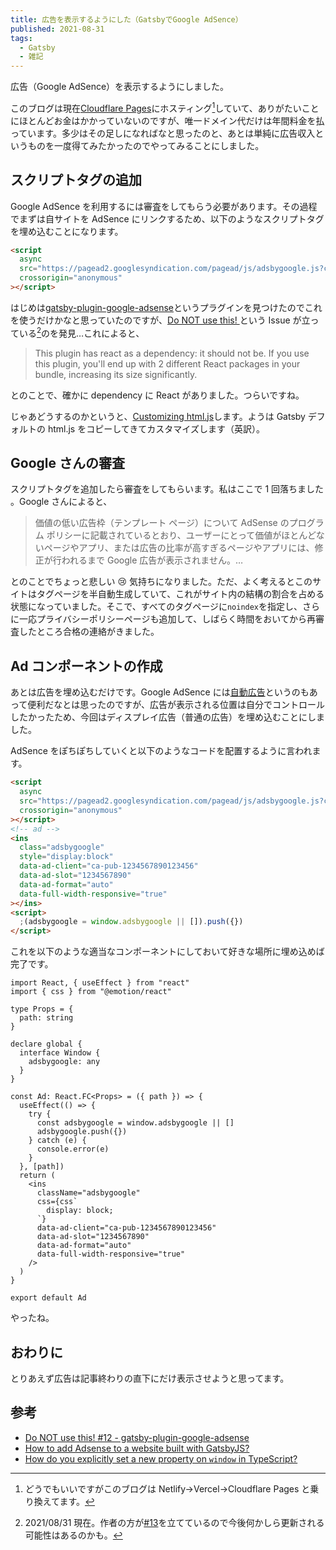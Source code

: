 ```yaml
---
title: 広告を表示するようにした（GatsbyでGoogle AdSence）
published: 2021-08-31
tags:
  - Gatsby
  - 雑記
---
```


広告（Google AdSence）を表示するようにしました。

このブログは現在[Cloudflare Pages](https://pages.cloudflare.com/)にホスティング[^ホスティング]していて、ありがたいことにほとんどお金はかかっていないのですが、唯一ドメイン代だけは年間料金を払っています。多少はその足しになればなと思ったのと、あとは単純に広告収入というものを一度得てみたかったのでやってみることにしました。

## スクリプトタグの追加

Google AdSence を利用するには審査をしてもらう必要があります。その過程でまずは自サイトを AdSence にリンクするため、以下のようなスクリプトタグを埋め込むことになります。

```html
<script
  async
  src="https://pagead2.googlesyndication.com/pagead/js/adsbygoogle.js?client=ca-pub-1234567890123456"
  crossorigin="anonymous"
></script>
```

はじめは[gatsby-plugin-google-adsense](https://www.gatsbyjs.com/plugins/gatsby-plugin-google-adsense/)というプラグインを見つけたのでこれを使うだけかなと思っていたのですが、[Do NOT use this! ](https://github.com/IsAmrish/gatsby-plugin-google-adsense/issues/12)という Issue が立っている[^issue]のを発見…これによると、

> This plugin has react as a dependency: it should not be. If you use this plugin, you'll end up with 2 different React packages in your bundle, increasing its size significantly.

とのことで、確かに dependency に React がありました。つらいですね。

じゃあどうするのかというと、[Customizing html.js](https://www.gatsbyjs.com/docs/custom-html/)します。ようは Gatsby デフォルトの html.js をコピーしてきてカスタマイズします（英訳）。

## Google さんの審査

スクリプトタグを追加したら審査をしてもらいます。私はここで 1 回落ちました 。Google さんによると、

> 価値の低い広告枠（テンプレート ページ）について
> AdSense のプログラム ポリシーに記載されているとおり、ユーザーにとって価値がほとんどないページやアプリ、または広告の比率が高すぎるページやアプリには、修正が行われるまで Google 広告が表示されません。…

とのことでちょっと悲しい 😢 気持ちになりました。ただ、よく考えるとこのサイトはタグページを半自動生成していて、これがサイト内の結構の割合を占める状態になっていました。そこで、すべてのタグページに`noindex`を指定し、さらに一応プライバシーポリシーページも追加して、しばらく時間をおいてから再審査したところ合格の連絡がきました。

## Ad コンポーネントの作成

あとは広告を埋め込むだけです。Google AdSence には[自動広告](https://support.google.com/adsense/answer/9261805?hl=ja)というのもあって便利だなとは思ったのですが、広告が表示される位置は自分でコントロールしたかったため、今回はディスプレイ広告（普通の広告）を埋め込むことにしました。

AdSence をぽちぽちしていくと以下のようなコードを配置するように言われます。

```html
<script
  async
  src="https://pagead2.googlesyndication.com/pagead/js/adsbygoogle.js?client=ca-pub-1234567890123456"
  crossorigin="anonymous"
></script>
<!-- ad -->
<ins
  class="adsbygoogle"
  style="display:block"
  data-ad-client="ca-pub-1234567890123456"
  data-ad-slot="1234567890"
  data-ad-format="auto"
  data-full-width-responsive="true"
></ins>
<script>
  ;(adsbygoogle = window.adsbygoogle || []).push({})
</script>
```

これを以下のような適当なコンポーネントにしておいて好きな場所に埋め込めば完了です。

```tsx
import React, { useEffect } from "react"
import { css } from "@emotion/react"

type Props = {
  path: string
}

declare global {
  interface Window {
    adsbygoogle: any
  }
}

const Ad: React.FC<Props> = ({ path }) => {
  useEffect(() => {
    try {
      const adsbygoogle = window.adsbygoogle || []
      adsbygoogle.push({})
    } catch (e) {
      console.error(e)
    }
  }, [path])
  return (
    <ins
      className="adsbygoogle"
      css={css`
        display: block;
      `}
      data-ad-client="ca-pub-1234567890123456"
      data-ad-slot="1234567890"
      data-ad-format="auto"
      data-full-width-responsive="true"
    />
  )
}

export default Ad
```

やったね。

## おわりに

とりあえず広告は記事終わりの直下にだけ表示させようと思ってます。

## 参考

- [Do NOT use this! #12 - gatsby-plugin-google-adsense](https://github.com/IsAmrish/gatsby-plugin-google-adsense/issues/12)
- [How to add Adsense to a website built with GatsbyJS?](https://stackoverflow.com/questions/54294345/how-to-add-adsense-to-a-website-built-with-gatsbyjs)
- [How do you explicitly set a new property on `window` in TypeScript?](https://stackoverflow.com/questions/12709074/how-do-you-explicitly-set-a-new-property-on-window-in-typescript?rq=1)

[^ホスティング]: どうでもいいですがこのブログは Netlify→Vercel→Cloudflare Pages と乗り換えてます。
[^issue]: 2021/08/31 現在。作者の方が[#13](https://github.com/IsAmrish/gatsby-plugin-google-adsense/issues/13)を立てているので今後何かしら更新される可能性はあるのかも。
